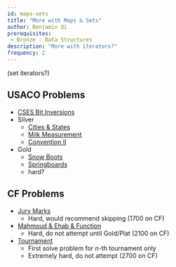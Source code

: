 ```yaml
---
id: maps-sets
title: "More with Maps & Sets"
author: Benjamin Qi
prerequisites: 
 - Bronze - Data Structures
description: "More with iterators?"
frequency: 2
---
```


(set iterators?)

## USACO Problems

 - [CSES Bit Inversions](https://cses.fi/problemset/task/1188/)
 - Silver
   - [Cities & States](http://usaco.org/index.php?page=viewproblem2&cpid=667)
   - [Milk Measurement](http://usaco.org/index.php?page=viewproblem2&cpid=763)
   - [Convention II](http://usaco.org/index.php?page=viewproblem2&cpid=859)
 - Gold
   - [Snow Boots](http://www.usaco.org/index.php?page=viewproblem2&cpid=813)
   - [Springboards](http://www.usaco.org/index.php?page=viewproblem2&cpid=995)
    - hard?

## CF Problems

  - [Jury Marks](http://codeforces.com/contest/831/problem/C) [](67)
    - Hard, would recommend skipping (1700 on CF)
  - [Mahmoud & Ehab & Function](http://codeforces.com/contest/862/problem/E) [](74)
    - Hard, do not attempt until Gold/Plat (2100 on CF)
  - [Tournament](http://codeforces.com/contest/878/problem/C) [](106)
    - First solve problem for $n$-th tournament only
    - Extremely hard, do not attempt (2700 on CF)